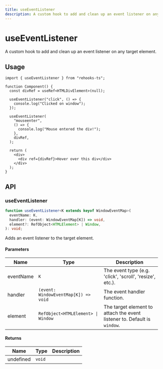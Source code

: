 ```yaml
---
title: useEventListener
description: A custom hook to add and clean up an event listener on any target element.
---
```


# useEventListener

A custom hook to add and clean up an event listener on any target element.

## Usage

```tsx
import { useEventListener } from "rehooks-ts";

function Component() {
  const divRef = useRef<HTMLDivElement>(null);

  useEventListener("click", () => {
    console.log("Clicked on window");
  });

  useEventListener(
    "mouseenter",
    () => {
      console.log("Mouse entered the div!");
    },
    divRef,
  );

  return (
    <div>
      <div ref={divRef}>Hover over this div</div>
    </div>
  );
}
```

## API

### useEventListener

```ts
function useEventListener<K extends keyof WindowEventMap>(
  eventName: K,
  handler: (event: WindowEventMap[K]) => void,
  element?: RefObject<HTMLElement> | Window,
): void;
```

Adds an event listener to the target element.

#### Parameters

| Name      | Type                                 | Description                                                              |
| --------- | ------------------------------------ | ------------------------------------------------------------------------ |
| eventName | `K`                                  | The event type (e.g. 'click', 'scroll', 'resize', etc.).                 |
| handler   | `(event: WindowEventMap[K]) => void` | The event handler function.                                              |
| element   | `RefObject<HTMLElement> \| Window`   | The target element to attach the event listener to. Default is `window`. |

#### Returns

| Name      | Type   | Description |
| --------- | ------ | ----------- |
| undefined | `void` |             |
